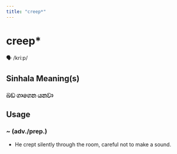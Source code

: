 ```yaml
---
title: "creep*"
---
```


# creep*

🗣️ /kriːp/

## Sinhala Meaning(s)

### බඩ ගාගෙන යනවා

## Usage

### ~ (adv./prep.)

- He crept silently through the room, careful not to make a sound.

